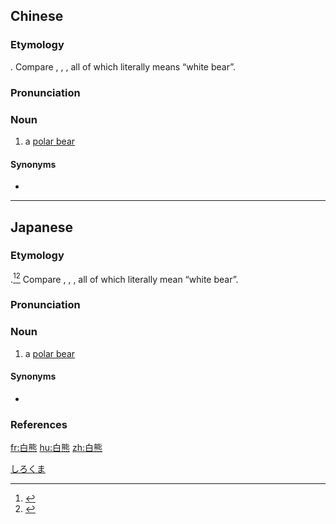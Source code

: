 ==Chinese==
{{zh-forms}}

===Etymology===
{{compound|lang=zh|白|t1=[[white]]|熊|t2=[[bear]]}}. Compare {{cog|ja|白熊|tr=shirokuma}}, {{cog|ko|흰곰}}, {{cog|vi|gấu trắng}}, all of which literally means “white bear”.

===Pronunciation===
{{zh-pron
|m=báixióng
|c=baak6 hung4
|mn=pe̍h-hîm
|cat=n
}}

===Noun===
{{zh-noun}}

# a [[polar bear]]

====Synonyms====
* {{zh-l|北極熊|tr=běijíxióng}}

{{zh-cat|Ursids}}

----

==Japanese==
{{ja-kanjitab|しろ|くま|yomi=k}}

===Etymology===
{{compound|lang=ja|sort=しろくま|白|tr1=shiro|t1=[[white]]|熊|tr2=kuma|t2=[[bear]]}}.<ref name="KDJ">{{R:Kokugo Dai Jiten}}</ref><ref name="DJR">{{R:Daijirin}}</ref> Compare {{cog|zh|白熊}}, {{cog|ko|흰곰}}, {{cog|vi|gấu trắng}}, all of which literally mean “white bear”.

===Pronunciation===
{{ja-pron|yomi=k|しろくま|acc=0|acc_ref=DJR}}

===Noun===
{{ja-noun|しろくま|シロクマ}}

# a [[polar bear]]

====Synonyms====
* {{ja-r|北%極%熊|^ホッ%キョク%グマ}}

===References===
<references/>

[[Category:ja:Ursids|しろくま]]

[[fr:白熊]]
[[hu:白熊]]
[[zh:白熊]]